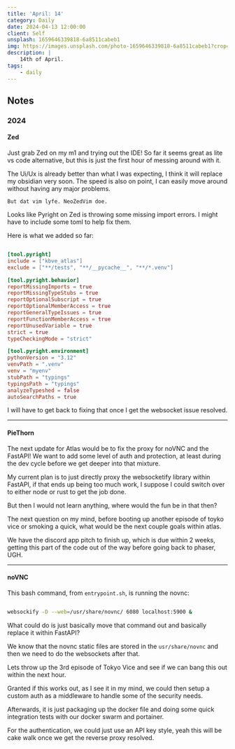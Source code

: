 ```yaml
---
title: 'April: 14'
category: Daily
date: 2024-04-13 12:00:00
client: Self
unsplash: 1659646339818-6a8511cabeb1
img: https://images.unsplash.com/photo-1659646339818-6a8511cabeb1?crop=entropy&cs=srgb&fm=jpg&ixid=MnwzNjM5Nzd8MHwxfHJhbmRvbXx8fHx8fHx8fDE2ODE3NDg2ODY&ixlib=rb-4.0.3&q=85
description: |
    14th of April.
tags:
    - daily
---
```



<MDXJS>

## Notes

</MDXJS>

<MDXJS>

### 2024

<MDXJS>

#### Zed

Just grab Zed on my m1 and trying out the IDE!
So far it seems great as lite vs code alternative, but this is just the first hour of messing around with it.

The Ui/Ux is already better than what I was expecting, I think it will replace my obsidian very soon.
The speed is also on point, I can easily move around without having any major problems.

`But dat vim lyfe. NeoZedVim doe.`

Looks like Pyright on Zed is throwing some missing import errors.
I might have to include some toml to help fix them.

Here is what we added so far:

```toml

[tool.pyright]
include = ["kbve_atlas"]
exclude = ["**/tests", "**/__pycache__", "**/*.venv"]

[tool.pyright.behavior]
reportMissingImports = true
reportMissingTypeStubs = true
reportOptionalSubscript = true
reportOptionalMemberAccess = true
reportGeneralTypeIssues = true
reportFunctionMemberAccess = true
reportUnusedVariable = true
strict = true
typeCheckingMode = "strict"

[tool.pyright.environment]
pythonVersion = "3.12"
venvPath = ".venv"
venv = "myenv"
stubPath = "typings"
typingsPath = "typings"
analyzeTypeshed = false
autoSearchPaths = true
```

I will have to get back to fixing that once I get the websocket issue resolved.

</MDXJS>

---

<MDXJS>

#### PieThorn

The next update for Atlas would be to fix the proxy for noVNC and the FastAPI!
We want to add some level of auth and protection, at least during the dev cycle before we get deeper into that mixture.

My current plan is to just directly proxy the websocketify library within FastAPI, if that ends up being too much work, I suppose I could switch over to either node or rust to get the job done.

But then I would not learn anything, where would the fun be in that then?

The next question on my mind, before booting up another episode of toyko vice or smoking a quick, what would be the next couple goals within atlas.

We have the discord app pitch to finish up, which is due within 2 weeks, getting this part of the code out of the way before going back to phaser, UGH.

</MDXJS>

---

<MDXJS>

#### noVNC

This bash command, from `entrypoint.sh`, is running the novnc:

```bash

websockify -D --web=/usr/share/novnc/ 6080 localhost:5900 &

```

What could do is just basically move that command out and basically replace it within FastAPI?

We know that the novnc static files are stored in the `usr/share/novnc` and then we need to do the websockets after that.

Lets throw up the 3rd episode of Tokyo Vice and see if we can bang this out within the next hour.

Granted if this works out, as I see it in my mind, we could then setup a custom auth as a middleware to handle some of the security needs.

Afterwards, it is just packaging up the docker file and doing some quick integration tests with our docker swarm and portainer.

For the authentication, we could just use an API key style, yeah this will be cake walk once we get the reverse proxy resolved.

</MDXJS>

</MDXJS>
